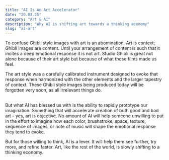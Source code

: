 ```yaml
---
title: "AI Is An Art Accelerator"
date: "20.03.25"
category: "Art & AI"
description: "Why AI is shifting art towards a thinking economy"
slug: "ai-art"
---
```


To confuse Ghibli style images with art is an abomination. Art is context; Ghibli images are content. Until your arrangement of content is such that it incites a deep emotional response it is not art. Studio Ghibli is great not alone because of their art style but because of what those films made us feel.

The art style was a carefully calibrated instrument designed to evoke that response when harmonized with the other elements and the larger tapestry of context. These Ghibli style images being produced today will be forgotten very soon, as all irrelevant things do.</br></br>

But what AI has blessed us with is the ability to rapidly prototype our imagination. Something that will accelerate creation of both good and bad art – yes, art is objective. No amount of AI will help someone unwilling to put in the effort to imagine how each color, brushstroke, space, texture, sequence of images, or note of music will shape the emotional response they tend to evoke.

But for those willing to think, AI is a lever. It will help them see further, try more, and refine faster. Art, like the rest of the world, is slowly shifting to a thinking economy.